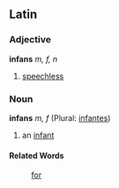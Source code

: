 ==Latin==
===Adjective===
'''infans''' ''m, f, n''

#[[speechless]]
===Noun===
'''infans''' ''m, f'' (Plural: [[infantes]])

#an [[infant]]
====Related Words====
:[[for]]